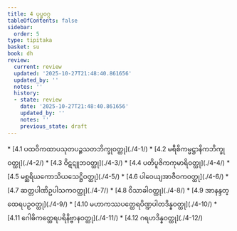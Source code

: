```yaml
---
title: 4 ပုပ္ဖဝဂ္ဂ
tableOfContents: false
sidebar:
  order: 5
type: tipitaka
basket: su
book: dh
review:
  current: review
  updated: '2025-10-27T21:48:40.861656'
  updated_by: ''
  notes: ''
  history:
  - state: review
    date: '2025-10-27T21:48:40.861656'
    updated_by: ''
    notes: ''
    previous_state: draft
---
```



<ReviewStatus review={frontmatter.review} showDetails={true} />

<HypothesisAnnotation frontmatter={frontmatter} />

<DynamicBreadcrumb />



<TableOfContents book="dh" section="4">
* [4.1 ပထဝိကထာပသုတပဉ္စသတဘိက္ခုဝတ္ထု](./4-1/)
* [4.2 မရီစိကမ္မဋ္ဌာနိကဘိက္ခုဝတ္ထု](./4-2/)
* [4.3 ဝိဋဋူဘဝတ္ထု](./4-3/)
* [4.4 ပတိပူဇိကကုမာရိဝတ္ထု](./4-4/)
* [4.5 မစ္ဆရိယကောသိယသေဋ္ဌိဝတ္ထု](./4-5/)
* [4.6 ပါဝေယျအာဇီဝကဝတ္ထု](./4-6/)
* [4.7 ဆတ္တပါဏိဥပါသကဝတ္ထု](./4-7/)
* [4.8 ဝိသာခါဝတ္ထု](./4-8/)
* [4.9 အာနန္ဒတ္ထေရပဉှဝတ္ထု](./4-9/)
* [4.10 မဟာကဿပတ္ထေရပိဏ္ဍပါတဒိန္နဝတ္ထု](./4-10/)
* [4.11 ဂေါဓိကတ္ထေရပရိနိဗ္ဗာနဝတ္ထု](./4-11/)
* [4.12 ဂရဟဒိန္နဝတ္ထု](./4-12/)
</TableOfContents>